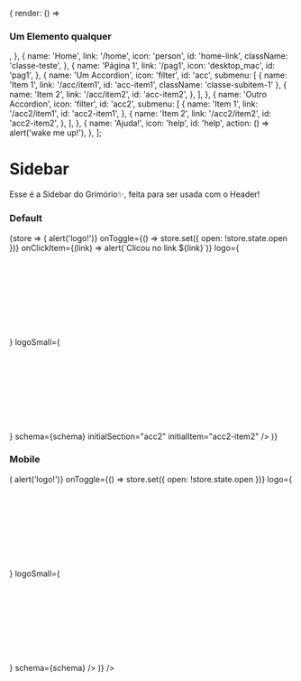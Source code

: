 

  {
    render: () => <h3 className="teste-element">Um Elemento qualquer</h3>,
  },
  {
    name: 'Home',
    link: '/home',
    icon: 'person',
    id: 'home-link',
    className: 'classe-teste',
  },
  {
    name: 'Página 1',
    link: '/pag1',
    icon: 'desktop_mac',
    id: 'pag1',
  },
  {
    name: 'Um Accordion',
    icon: 'filter',
    id: 'acc',
    submenu: [
      {
        name: 'Item 1',
        link: '/acc/item1',
        id: 'acc-item1',
        className: 'classe-subitem-1'
      },
     {
        name: 'Item 2',
        link: '/acc/item2',
        id: 'acc-item2',
      },
    ],
   },
   {
    name: 'Outro Accordion',
    icon: 'filter',
    id: 'acc2',
    submenu: [
      {
        name: 'Item 1',
        link: '/acc2/item1',
        id: 'acc2-item1',
      },
     {
        name: 'Item 2',
        link: '/acc2/item2',
        id: 'acc2-item2',
      },
    ],
   },
   {
    name: 'Ajuda!',
    icon: 'help',
    id: 'help',
    action: () => alert('wake me up!'),
  },
];


<Meta title="Sidebar" component={Sidebar} />

# Sidebar

Esse é a Sidebar do Grimório✨, feita para ser usada com o Header!

<ArgsTable of={Sidebar} />

### Default
<Preview>
  <Story name="Default">
    <State initialState={{ open: true }}>
      {store => (
        <Sidebar
          isFixed={false}
          open={store.state.open}
          onLogoClick={() => alert('logo!')}
          onToggle={() => store.set({ open: !store.state.open })}
          onClickItem={(link) => alert(`Clicou no link ${link}`)}
          logo={<Svg className={styles.logo} width={188} height={58} src="logo/afiliados" />}
          logoSmall={<Svg className={styles.logo} width={24} src="logo/afiliados-icon" />}
          schema={schema}
          initialSection="acc2"
          initialItem="acc2-item2"
        />
      )}
    </State>
  </Story>
</Preview>

### Mobile
<Preview>
  <Story name="Mobile">
    <State
      initialState={{ open: false }}
      render={store => (
         <Sidebar
          isFixed={false}
          open={store.state.open}
          isMobile
          onLogoClick={() => alert('logo!')}
          onToggle={() => store.set({ open: !store.state.open })}
          logo={<Svg className={styles.logo} width={188} height={58} src="logo/afiliados" />}
          logoSmall={<Svg className={styles.logo} width={24} src="logo/afiliados-icon" />}
          schema={schema}
        />
      )}
    />
  </Story>
</Preview>
